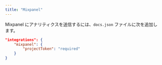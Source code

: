 ```yaml
---
title: "Mixpanel"
---
```


Mixpanel にアナリティクスを送信するには、`docs.json` ファイルに次を追加します。

```json Analytics options in docs.json
"integrations": {
    "mixpanel": {
        "projectToken": "required"
    }
}
```